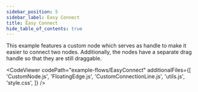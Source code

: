 ```yaml
---
sidebar_position: 5
sidebar_label: Easy Connect
title: Easy Connect
hide_table_of_contents: true
---
```



This example features a custom node which serves as handle to make it easier to connect two nodes. Additionally, the nodes have a separate drag handle so that they are still draggable.

<CodeViewer
  codePath="example-flows/EasyConnect"
  additionalFiles={[
    'CustomNode.js',
    'FloatingEdge.js',
    'CustomConnectionLine.js',
    'utils.js',
    'style.css',
  ]}
/>
